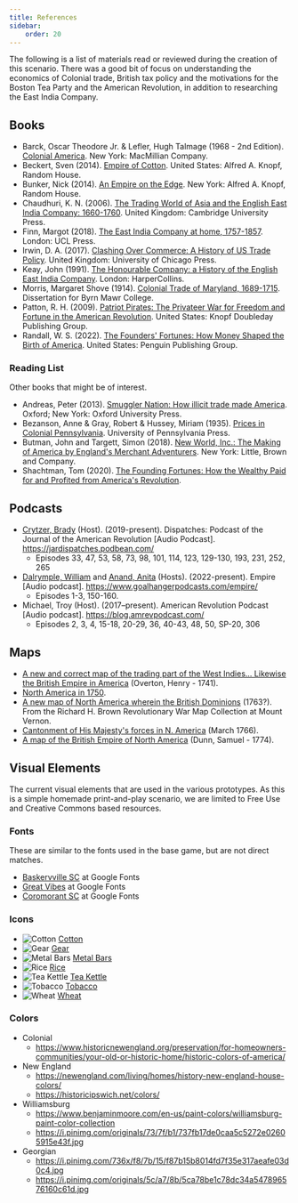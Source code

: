 ```yaml
---
title: References
sidebar:
    order: 20
---
```


The following is a list of materials read or reviewed during the creation of this scenario. There was a good bit of focus on understanding the economics of Colonial trade, British tax policy and the motivations for the Boston Tea Party and the American Revolution, in addition to researching the East India Company.

## Books

* Barck, Oscar Theodore Jr. & Lefler, Hugh Talmage (1968 - 2nd Edition). [Colonial America](https://archive.org/details/colonialamericabarcklefler). New York: MacMillian Company.
* Beckert, Sven (2014). [Empire of Cotton](https://archive.org/details/empireofcottongl0000beck). United States: Alfred A. Knopf, Random House. 
* Bunker, Nick (2014). [An Empire on the Edge](https://archive.org/details/empireonedgehowb0000nick). New York: Alfred A. Knopf, Random House. 
* Chaudhuri, K. N. (2006). [The Trading World of Asia and the English East India Company: 1660-1760](https://www.google.com/books/edition/The_Trading_World_of_Asia_and_the_Englis/9xt7Fgzq9e8C?hl=en). United Kingdom: Cambridge University Press.
* Finn, Margot (2018). [The East India Company at home, 1757-1857](https://archive.org/details/dli.doa.006/). London: UCL Press.
* Irwin, D. A. (2017). [Clashing Over Commerce: A History of US Trade Policy](https://www.google.com/books/edition/Clashing_Over_Commerce/GEY_DwAAQBAJ?hl=en). United Kingdom: University of Chicago Press.
* Keay, John (1991). [The Honourable Company: a History of the English East India Company](https://archive.org/details/honourablecompan0000keay/). London: HarperCollins.
* Morris, Margaret Shove (1914). [Colonial Trade of Maryland, 1689-1715](http://catalog.hathitrust.org/Record/001122951). Dissertation for Byrn Mawr College.
* Patton, R. H. (2009). [Patriot Pirates: The Privateer War for Freedom and Fortune in the American Revolution](https://www.google.com/books/edition/_/8bg_m-APQ5MC?hl=en). United States: Knopf Doubleday Publishing Group.
* Randall, W. S. (2022). [The Founders' Fortunes: How Money Shaped the Birth of America](https://www.google.com/books/edition/The_Founders_Fortunes/TKxPEAAAQBAJ?hl=en). United States: Penguin Publishing Group.

### Reading List

Other books that might be of interest.

* Andreas, Peter (2013). [Smuggler Nation: How illicit trade made America](https://archive.org/details/smugglernationho0000andr). Oxford; New York: Oxford University Press.
* Bezanson, Anne & Gray, Robert & Hussey, Miriam (1935). [Prices in Colonial Pennsylvania](https://www.google.com/books/edition/Prices_in_Colonial_Pennsylvania/j1ArEAAAQBAJ). University of Pennsylvania Press.
* Butman, John and Targett, Simon (2018). [New World, Inc.: The Making of America by England's Merchant Adventurers](https://www.amazon.com/New-World-Inc-Englands-Adventurers/dp/0316307882). New York: Little, Brown and Company.
* Shachtman, Tom (2020). [The Founding Fortunes: How the Wealthy Paid for and Profited from America's Revolution](https://www.amazon.com/gp/product/1250164761/ref=as_li_ss_tl).


## Podcasts

* [Crytzer, Brady](https://allthingsliberty.com/author/brady-j-crytzer/) (Host). (2019-present). Dispatches: Podcast of the Journal of the American Revolution \[Audio Podcast\]. https://jardispatches.podbean.com/
    * Episodes 33, 47, 53, 58, 73, 98, 101, 114, 123, 129-130, 193, 231, 252, 265
* [Dalrymple, William](https://williamdalrymple.com/) and [Anand, Anita](https://anitaanand.net/) (Hosts). (2022-present). Empire \[Audio podcast\]. https://www.goalhangerpodcasts.com/empire/
    * Episodes 1-3, 150-160.
* Michael, Troy (Host). (2017–present). American Revolution Podcast \[Audio podcast\]. https://blog.amrevpodcast.com/
    * Episodes 2, 3, 4, 15-18, 20-29, 36, 40-43, 48, 50, SP-20, 306

## Maps

* [A new and correct map of the trading part of the West Indies... Likewise the British Empire in America](https://storage.googleapis.com/raremaps/img/xlarge/15234.jpg) (Overton, Henry - 1741).
* [North America in 1750](https://www.edmaps.com/html/north_america_1750.html). 
* [A new map of North America wherein the British Dominions](https://collections.leventhalmap.org/search/commonwealth:z603vt37q) (1763?). From the Richard H. Brown Revolutionary War Map Collection at Mount Vernon.
* [Cantonment of His Majesty's forces in N. America](https://www.loc.gov/resource/g3301r.ar011800/?r=-0.021,0.104,1.222,0.669,0) (March 1766).
* [A map of the British Empire of North America](https://www.loc.gov/resource/g3300.ar012800/?r=-0.325,0.694,1.528,0.792,0) (Dunn, Samuel - 1774).


## Visual Elements

The current visual elements that are used in the various prototypes. As this is a simple homemade print-and-play scenario, we are limited to Free Use and Creative Commons based resources.

### Fonts

These are similar to the fonts used in the base game, but are not direct matches.

* [Baskervville SC](https://fonts.google.com/specimen/Baskervville+SC) at Google Fonts
* [Great Vibes](https://fonts.google.com/specimen/Great+Vibes) at Google Fonts
* [Coromorant SC](https://fonts.google.com/specimen/Cormorant+SC) at Google Fonts

<div id="ref-icons">

### Icons

* ![Cotton](/jc2e-tea/images/noun-cotton-4869520.svg) [Cotton](https://thenounproject.com/icon/cotton-4869520/)
* ![Gear](/jc2e-tea/images/noun-gear-7208594.svg) [Gear](https://thenounproject.com/icon/gear-7208594/)
* ![Metal Bars](/jc2e-tea/images/noun-gold-4208452.svg "Iron") [Metal Bars](https://thenounproject.com/icon/gold-4208452/)
* ![Rice](/jc2e-tea/images/noun-rice-6711987.svg) [Rice](https://thenounproject.com/icon/rice-6711987/)
* ![Tea Kettle](/jc2e-tea/images/noun-kettle-6123415.svg) [Tea Kettle](https://thenounproject.com/icon/kettle-6123415/)
* ![Tobacco](/jc2e-tea/images/noun-tobacco-leaf-555622.svg) [Tobacco](https://thenounproject.com/icon/tobacco-leaf-555622/)
* ![Wheat](/jc2e-tea/images/noun-wheat-7330935.svg) [Wheat](https://thenounproject.com/icon/wheat-7330935/)

</div>

### Colors

* Colonial
    * https://www.historicnewengland.org/preservation/for-homeowners-communities/your-old-or-historic-home/historic-colors-of-america/
* New England
    * https://newengland.com/living/homes/history-new-england-house-colors/
    * https://historicipswich.net/colors/
* Williamsburg
    * https://www.benjaminmoore.com/en-us/paint-colors/williamsburg-paint-color-collection
    * https://i.pinimg.com/originals/73/7f/b1/737fb17de0caa5c5272e02605915e43f.jpg
* Georgian
    * https://i.pinimg.com/736x/f8/7b/15/f87b15b8014fd7f35e317aeafe03d0c4.jpg
    * https://i.pinimg.com/originals/5c/a7/8b/5ca78be1c78dc34a547896576160c61d.jpg
